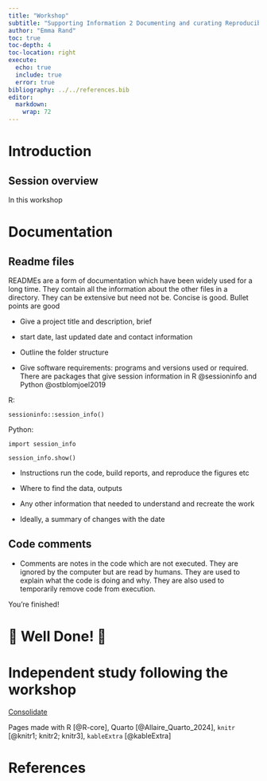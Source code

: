 ```yaml
---
title: "Workshop"
subtitle: "Supporting Information 2 Documenting and curating Reproducible Data Analyses"
author: "Emma Rand"
toc: true
toc-depth: 4
toc-location: right
execute:
  echo: true
  include: true
  error: true
bibliography: ../../references.bib
editor: 
  markdown: 
    wrap: 72
---
```


# Introduction

## Session overview

In this workshop 



# Documentation

## Readme files

READMEs are a form of documentation which have been widely used for a
long time. They contain all the information about the other files in a
directory. They can be extensive but need not be. Concise is good.
Bullet points are good

-   Give a project title and description, brief

-   start date, last updated date and contact information

-   Outline the folder structure

-   Give software requirements: programs and versions used or required.
    There are packages that give session information in R @sessioninfo
    and Python @ostblomjoel2019

R:

`sessioninfo::session_info()`

Python:

`import session_info`

`session_info.show()`

-   Instructions run the code, build reports, and reproduce the figures
    etc

-   Where to find the data, outputs

-   Any other information that needed to understand and recreate the
    work

-   Ideally, a summary of changes with the date



## Code comments

-   Comments are notes in the code which are not executed. They are
    ignored by the computer but are read by humans. They are used to
    explain what the code is doing and why. They are also used to
    temporarily remove code from execution.



You're finished!

# 🥳 Well Done! 🎉

# Independent study following the workshop

[Consolidate](study_after_workshop.qmd)

Pages made with R [@R-core], Quarto [@Allaire_Quarto_2024], `knitr` [@knitr1; knitr2; knitr3], `kableExtra` [@kableExtra]

# References
